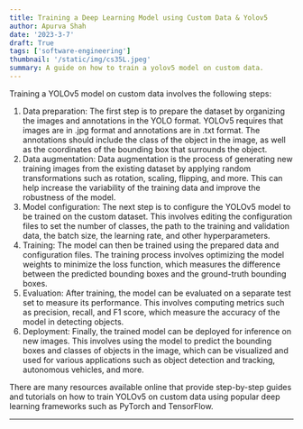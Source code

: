 ```yaml
---
title: Training a Deep Learning Model using Custom Data & Yolov5
author: Apurva Shah
date: '2023-3-7'
draft: True
tags: ['software-engineering']
thumbnail: '/static/img/cs35L.jpeg'
summary: A guide on how to train a yolov5 model on custom data.
---
```


<TOCInline toc={props.toc} exclude="Overview" toHeading={2} />

Training a YOLOv5 model on custom data involves the following steps:

1. Data preparation: The first step is to prepare the dataset by organizing the images and annotations in the YOLO format. YOLOv5 requires that images are in .jpg format and annotations are in .txt format. The annotations should include the class of the object in the image, as well as the coordinates of the bounding box that surrounds the object.
2. Data augmentation: Data augmentation is the process of generating new training images from the existing dataset by applying random transformations such as rotation, scaling, flipping, and more. This can help increase the variability of the training data and improve the robustness of the model.
3. Model configuration: The next step is to configure the YOLOv5 model to be trained on the custom dataset. This involves editing the configuration files to set the number of classes, the path to the training and validation data, the batch size, the learning rate, and other hyperparameters.
4. Training: The model can then be trained using the prepared data and configuration files. The training process involves optimizing the model weights to minimize the loss function, which measures the difference between the predicted bounding boxes and the ground-truth bounding boxes.
5. Evaluation: After training, the model can be evaluated on a separate test set to measure its performance. This involves computing metrics such as precision, recall, and F1 score, which measure the accuracy of the model in detecting objects.
6. Deployment: Finally, the trained model can be deployed for inference on new images. This involves using the model to predict the bounding boxes and classes of objects in the image, which can be visualized and used for various applications such as object detection and tracking, autonomous vehicles, and more.

There are many resources available online that provide step-by-step guides and tutorials on how to train YOLOv5 on custom data using popular deep learning frameworks such as PyTorch and TensorFlow.

---
